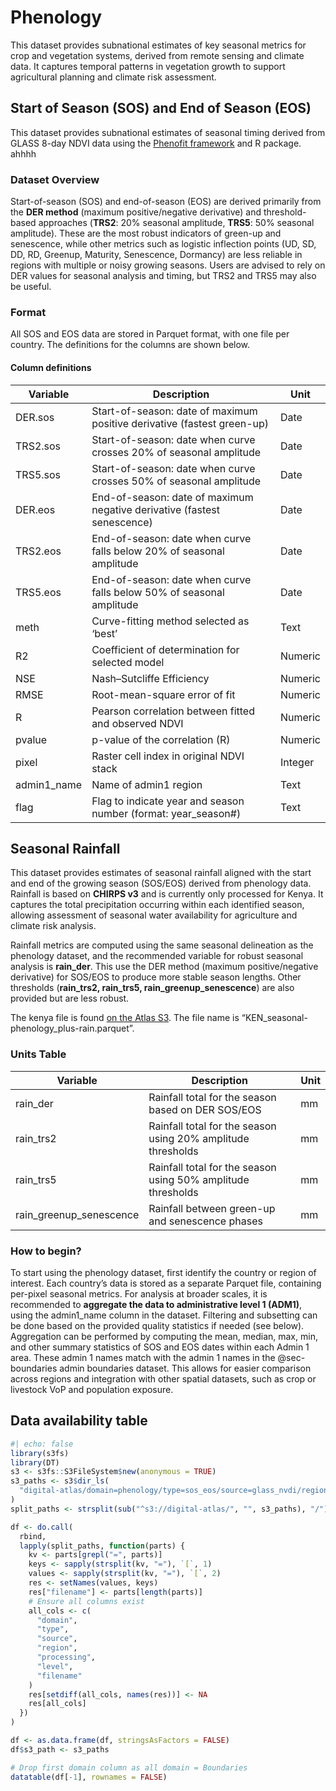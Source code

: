 # Phenology

This dataset provides subnational estimates of key seasonal metrics for crop and
vegetation systems, derived from remote sensing and climate data. It captures
temporal patterns in vegetation growth to support agricultural planning and
climate risk assessment.

## Start of Season (SOS) and End of Season (EOS)

This dataset provides subnational estimates of seasonal timing derived from
GLASS 8-day NDVI data using the
[Phenofit framework](https://besjournals.onlinelibrary.wiley.com/doi/full/10.1111/2041-210X.13870)
and R package. ahhhh

### Dataset Overview

Start-of-season (SOS) and end-of-season (EOS) are derived primarily from the
**DER method** (maximum positive/negative derivative) and threshold-based
approaches (**TRS2**: 20% seasonal amplitude, **TRS5**: 50% seasonal amplitude).
These are the most robust indicators of green-up and senescence, while other
metrics such as logistic inflection points (UD, SD, DD, RD, Greenup, Maturity,
Senescence, Dormancy) are less reliable in regions with multiple or noisy
growing seasons. Users are advised to rely on DER values for seasonal analysis
and timing, but TRS2 and TRS5 may also be useful.

### Format

All SOS and EOS data are stored in Parquet format, with one file per country.
The definitions for the columns are shown below.

#### Column definitions

| Variable    | Description                                                             | Unit    |
| ----------- | ----------------------------------------------------------------------- | ------- |
| DER.sos     | Start-of-season: date of maximum positive derivative (fastest green-up) | Date    |
| TRS2.sos    | Start-of-season: date when curve crosses 20% of seasonal amplitude      | Date    |
| TRS5.sos    | Start-of-season: date when curve crosses 50% of seasonal amplitude      | Date    |
| DER.eos     | End-of-season: date of maximum negative derivative (fastest senescence) | Date    |
| TRS2.eos    | End-of-season: date when curve falls below 20% of seasonal amplitude    | Date    |
| TRS5.eos    | End-of-season: date when curve falls below 50% of seasonal amplitude    | Date    |
| meth        | Curve-fitting method selected as 'best'                                 | Text    |
| R2          | Coefficient of determination for selected model                         | Numeric |
| NSE         | Nash–Sutcliffe Efficiency                                               | Numeric |
| RMSE        | Root-mean-square error of fit                                           | Numeric |
| R           | Pearson correlation between fitted and observed NDVI                    | Numeric |
| pvalue      | p-value of the correlation (R)                                          | Numeric |
| pixel       | Raster cell index in original NDVI stack                                | Integer |
| admin1_name | Name of admin1 region                                                   | Text    |
| flag        | Flag to indicate year and season number (format: year_season#)          | Text    |

## Seasonal Rainfall

This dataset provides estimates of seasonal rainfall aligned with the start and
end of the growing season (SOS/EOS) derived from phenology data. Rainfall is
based on **CHIRPS v3** and is currently only processed for Kenya. It captures
the total precipitation occurring within each identified season, allowing
assessment of seasonal water availability for agriculture and climate risk
analysis.

Rainfall metrics are computed using the same seasonal delineation as the
phenology dataset, and the recommended variable for robust seasonal analysis is
**rain_der**. This use the DER method (maximum positive/negative derivative) for
SOS/EOS to produce more stable season lengths. Other thresholds (**rain_trs2,
rain_trs5, rain_greenup_senescence**) are also provided but are less robust.

The kenya file is found
[on the Atlas S3](https://digital-atlas.s3.amazonaws.com/digital-atlas/domain=phenology/type=sos_eos/source=glass_nvdi/region=africa/processing=raw/level=adm1/KEN_seasonal-phenology_plus-rain.parquet).
The file name is "KEN_seasonal-phenology_plus-rain.parquet".

### Units Table

| Variable                | Description                                                  | Unit |
| ----------------------- | ------------------------------------------------------------ | ---- |
| rain_der                | Rainfall total for the season based on DER SOS/EOS           | mm   |
| rain_trs2               | Rainfall total for the season using 20% amplitude thresholds | mm   |
| rain_trs5               | Rainfall total for the season using 50% amplitude thresholds | mm   |
| rain_greenup_senescence | Rainfall between green-up and senescence phases              | mm   |

### How to begin?

To start using the phenology dataset, first identify the country or region of
interest. Each country’s data is stored as a separate Parquet file, containing
per-pixel seasonal metrics. For analysis at broader scales, it is recommended to
**aggregate the data to administrative level 1 (ADM1)**, using the admin1_name
column in the dataset. Filtering and subsetting can be done based on the
provided quality statistics if needed (see below). Aggregation can be performed
by computing the mean, median, max, min, and other summary statistics of SOS and
EOS dates within each Admin 1 area. These admin 1 names match with the admin 1
names in the @sec-boundaries admin boundaries dataset. This allows for easier
comparison across regions and integration with other spatial datasets, such as
crop or livestock VoP and population exposure.

## Data availability table

```r
#| echo: false
library(s3fs)
library(DT)
s3 <- s3fs::S3FileSystem$new(anonymous = TRUE)
s3_paths <- s3$dir_ls(
  "digital-atlas/domain=phenology/type=sos_eos/source=glass_nvdi/region=africa/processing=raw/level=adm1/"
)
split_paths <- strsplit(sub("^s3://digital-atlas/", "", s3_paths), "/")

df <- do.call(
  rbind,
  lapply(split_paths, function(parts) {
    kv <- parts[grepl("=", parts)]
    keys <- sapply(strsplit(kv, "="), `[`, 1)
    values <- sapply(strsplit(kv, "="), `[`, 2)
    res <- setNames(values, keys)
    res["filename"] <- parts[length(parts)]
    # Ensure all columns exist
    all_cols <- c(
      "domain",
      "type",
      "source",
      "region",
      "processing",
      "level",
      "filename"
    )
    res[setdiff(all_cols, names(res))] <- NA
    res[all_cols]
  })
)

df <- as.data.frame(df, stringsAsFactors = FALSE)
df$s3_path <- s3_paths

# Drop first domain column as all domain = Boundaries
datatable(df[-1], rownames = FALSE)
```
